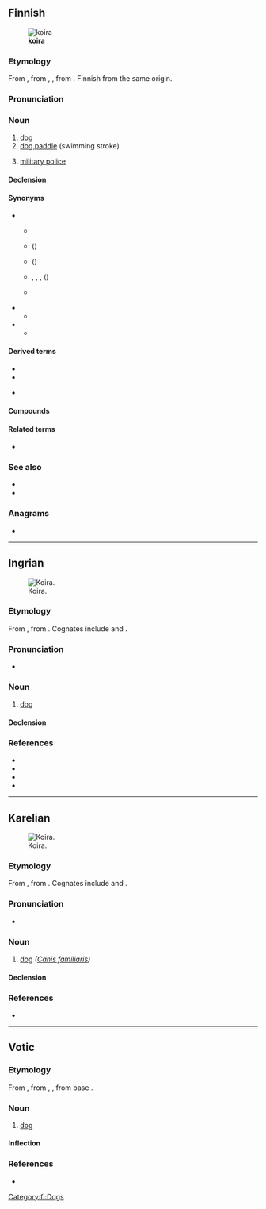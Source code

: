 {{also|Koira}}
==Finnish==
{{wikipedia|lang=fi}}
[[File:Finnish Spitz 600.jpg|thumb|'''koira''']]

===Etymology===
From {{inh|fi|fiu-fin-pro|*koira}}, from {{inh|fi|urj-pro||*kojra}}, {{m|urj-pro|*kojera}}, from {{der|fi|urj-pro|*koje|*koj(e)-|male, man}}. Finnish {{m|fi|koiras}} from the same origin.

===Pronunciation===
{{fi-pronunciation}}

===Noun===
{{fi-noun}}

# [[dog]]
# [[dog paddle]] (swimming stroke)
# {{lb|fi|military slang}} [[military police]]

====Declension====
{{fi-decl-koira|koir|||a}}

====Synonyms====
* {{s|dog}}
** {{q|archaic}} {{l|fi|peni}}
** {{q|baby talk}} {{l|fi|hauva}} ({{l|en|doggy}})
** {{q|old|poetic}} {{l|fi|hurtta}} ({{l|en|hound dog}})
** {{q|derogatory}} {{l|fi|rakki}}, {{l|fi|piski}}, {{l|fi|murre}}, {{l|fi|tiisti}} ({{l|en|mongrel}})
** {{q|dialectal|humorous}} {{l|fi|hunttu}}
* {{s|swimming stroke}}
** {{l|fi|koiranuinti}}
* {{s|military police}}
** {{l|fi|sotilaspoliisi}}

====Derived terms====
* {{l|fi|koiramainen}}
* {{l|fi|koiruus}}
* {{l|fi|se koira älähtää, johon kalikka kalahtaa||it's the dog that gets hit that yelps}} {{i|refers to the belief that the person protesting loudest is likely to be guilty; used similarly to English {{m|en|a hit dog will holler}}, {{m|en|the lady doth protest too much}}}}

====Compounds====
{{col4-u|fi
|ajokoira
|bernhardinkoira
|dalmatiankoira
|eskimokoira
|faaraokoira
|faraokoira
|hirvikoira
|homekoira
|huumekoira
|hyljekoira
|intianlentäväkoira
|jälkikoira
|jäniskoira
|kahlekoira
|kanakoira
|karhukoira
|kiinanpalatsikoira
|koiraeläimet
|koiraeläin
|koiraemo
|koirakilpailu
|koirakoulu
|koiralauma
|koiranelämä
|koiranhaukunta
|koiranheinä
|koiranheisi
|koiranilma
|koirankarva
|koirankasvattaja
|koirankeksi
|koirankieli
|koirankirppu
|koirankoppi
|koirankorva
|koirankuje
|koirankuri
|koiranköynnös
|koiranleuka
|koirannauris
|koiranpenikka
|koiranpensas
|koiranpentu
|koiranpommi
|koiranputki
|koiranuinti
|koiranuni
|koiranvahti
|koiranvirka
|koiranäyttely
|koirapoliisi
|koirapuisto
|koirarotu
|koirasusi
|koiratappelu
|koiratarha
|koiraurheilu
|koiravahti
|koiravaljakko
|koiravero
|kulkukoira
|kuulokoira
|käyttökoira
|kääpiökoira
|lahokoira
|laiskakoira
|laivakoira
|lammaskoira
|lapinkoira
|lapinporokoira
|lintukoira
|luolakoira
|malmikoira
|maltankoira
|metsästyskoira
|mäyräkoira
|newfoundlandinkoira
|näyttelykoira
|opaskoira
|paimenkoira
|palveluskoira
|pelastuskoira
|pentukoira
|perhoskoira
|poikakoira
|poliisikoira
|pommikoira
|porokoira
|pyreneittenkoira
|rakkikoira
|rauniokoira
|rotukoira
|ruumiskoira
|samojedinkoira
|sankarikoira
|seurakoira
|sotakoira
|supikoira
|susikoira
|sylikoira
|tyttökoira
|uroskoira
|vahtikoira
|vainukoira
|vartiokoira
|verikoira
|vetokoira
|vihikoira
|villakoira
|vinttikoira
}}

====Related terms====
* {{l|fi|koiras}}

===See also===
* {{l|fi|narttu}}
* {{l|fi|penikka}}

===Anagrams===
* {{anagrams|fi|a=aikor|Kairo|kiroa|koria|okria}}

[[Category:fi:Dogs]]

----

==Ingrian==
[[Image:Husky sitting in snow.jpg|thumb|Koira.]]

===Etymology===
From {{inh|izh|fiu-fin-pro|*koira||male dog}}, from {{inh|izh|urj-pro|*kojera||male animal}}. Cognates include {{cog|fi|koira}} and {{cog|et|koer}}.

===Pronunciation===
* {{IPA|izh|/ˈkoi̯ra/}}

===Noun===
{{izh-noun|koiran|koiraa}}

# [[dog]]

====Declension====
{{izh-decl|koira|koiran|koiraa|koiraa|koiraaz|koirast|koiralle|koiraal|koiralt|koiraks|koiraan|koirat|koiriin|koiria|koirii|koiriiz|koirist|koirille|koiriil|koirilt|koiriks|koiriin}}
{{izh-decl+|koira|koiran|koiraa|koiraa|koiraas|koirast|koiralle|koiraal|koiralt|koiraks|koiranna|koirant|koirat|koiriin|koiria|koirii|koiriis|koirist|koirille|koiriil|koirilt|koiriks|koirinna|koirint}}

===References===
* {{R:izh:Junus:1936|page=59}}
* {{R:izh:Nirvi:1971|page=183}}
* {{R:izh:Chernyavskij:2005|page=114}}
* {{R:izh:Konkova:2014|page=72}}

{{C|izh|Canids}}

----

==Karelian==
[[Image:Bob111.JPG|thumb|Koira.]]

===Etymology===
From {{inh|krl|fiu-fin-pro|*koira}}, from {{inh|krl|urj-pro|*kojera}}. Cognates include {{cog|fi|koira}} and {{cog|et|koer}}.

===Pronunciation===
* {{IPA|krl|/ˈkoi̯rɑ/}}

===Noun===
{{krl-noun|koiran|koirua}}

# [[dog]] ''([[Canis familiaris]])''

====Declension====
{{krl-decl/a|koi|r|r}}

===References===
* {{R:krl:Rugoyeva:1999|page=60}}

{{C|krl|Canids}}

----

==Votic==

===Etymology===
From {{inh|vot|fiu-fin-pro|*koira}}, from {{inh|vot|urj-pro|*kojra}}, {{m|urj-pro|*kojera}}, from {{der|vot|urj-pro|-}} base {{m|urj-pro|*koje-||male, human}}.

===Noun===
{{vot-noun|koiraa|koiraa}}

# [[dog]]

====Inflection====
{{vot-decl|koira|koiraa|koiraa|koiraa|koiraz|koirass|koiralõ|koirall|koiralt|koirassi|koirana|koiraka|koiralõssa|koirad|koirõje|koirõit|koirõisõ|koirõiz|koirõiss|koirõilõ|koirõil|koirõlt|koirõissi|koirõina|koirõika|koirõilõssa}}

===References===
* {{R:vot:VKS}}

{{topics|vot|Canids}}